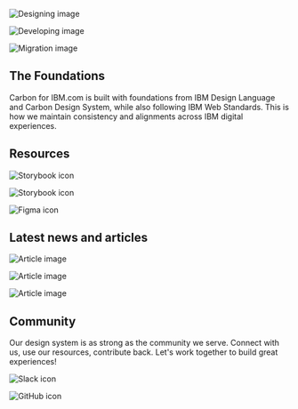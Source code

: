 

<Row className="resource-card-group feature-card-group">
<Column colMd={4} colLg={4} noGutterSm>
    <ImageCard
      title="Design"
      aspectRatio="1:1"
      href="/designing"
      actionIcon="arrowRight"
      titleColor="dark"
      subTitleColor="dark"
      iconColor="dark"
      >

![Designing image](../images/homepage/design.png)

  </ImageCard>
</Column>

<Column colMd={4} colLg={4} noGutterSm>
    <ImageCard
      title="Develop"
      aspectRatio="1:1"
      href="/developing"
      actionIcon="arrowRight"
      titleColor="dark"
      subTitleColor="dark"
      iconColor="dark"
      >

![Developing image](../images/homepage/develop.png)

  </ImageCard>
</Column>

<Column colMd={4} colLg={4} noGutterSm>
    <ImageCard
      title="Migration guide"
      aspectRatio="1:1"
      href="/contributing/overview"
      actionIcon="arrowRight"
      titleColor="dark"
      subTitleColor="dark"
      iconColor="dark"
      >

![Migration image](../images/homepage/migration.png)

  </ImageCard>
</Column>
</Row>

## The Foundations

Carbon for IBM.com is built with foundations from IBM Design Language and Carbon Design System, while also following IBM Web Standards. This is how we maintain consistency and alignments across IBM digital experiences.

<ExpressiveListContainer
  title="IBM Design Language"
  text="The [IBM Design Language](https://www.ibm.com/design/language/) provides the guidance and assets used to express the IBM brand in products, communications, marketing, events and digital experiences. Carbon for IBM.com looks to the Design Language for the grid best practices, pictogram, and icons.">
</ExpressiveListContainer>

<ExpressiveListContainer
  title="Carbon Design System"
  text="[The Carbon Design System](https://carbondesignsystem.com/) is IBM's open source design system for products and digital experiences. Carbon for IBM.com depends on Carbon Design System’s elements packages like type, color, and spacing tokens, along with the core components.">
</ExpressiveListContainer>

<ExpressiveListContainer
  title="IBM Design Language"
  text="The [IBM Web Standards](https://www.ibm.com/standards/web/) ensure design excellence, along wth technical and legal compliance. It is extremely important that teams follow the governance and adhere to the standards. _IBMer access only_.">
</ExpressiveListContainer>

## Resources

<Row className="resource-card-group">
  <Column colMd={4} colLg={4} noGutterSm>
   <ResourceCard
       title="Web Components Storybook"
       target="_blank"
       href="https://www.ibm.com/standards/carbon/web-components/"
       >

![Storybook icon](../images/icon/storybook.svg)

</ResourceCard>
  </Column>
<Column colLg={4} colMd={4} noGutterSm>
  <ResourceCard
    title="Web Components React Wrapper Storybook"
    target="_blank"
    href="https://www.ibm.com/standards/carbon/react/"
    >

![Storybook icon](../images/icon/storybook.svg)

  </ResourceCard>
</Column>

<Column colLg={4} colMd={4} noGutterSm>
  <ResourceCard
    title="Figma kit"
    actionIcon="arrowRight"
    href="/designing/figma-kit"
    >

![Figma icon](../images/icon/figma.svg)

</ResourceCard>
</Column>
</Row>

## Latest news and articles

<Row>
<Column colMd={4} colLg={4} noGutterMdLeft>
    <ArticleCard
      title="Carbon Web Components V2: Full Release"
      author="Ariella Gilmore"
      date="Aug 17, 2023"
      href="https://medium.com/carbondesign/carbon-web-components-v2-full-release-40fc25c73bef"
      actionIcon="arrowRight">

![Article image](../images/homepage/articles-cwc-v2-release.png)

  </ArticleCard>
  </Column>

<Column colMd={4} colLg={4} noGutterMdLeft>
    <ArticleCard
      title="Release Candidate: Carbon Web Components v2"
      author="Ariella Gilmore"
      date="Jun 27, 2023"
      href="https://medium.com/carbondesign/carbon-web-components-v2-release-candidate-2f3acb940406"
      actionIcon="arrowRight">

![Article image](../images/homepage/articles-cwc-rc.png)

  </ArticleCard>
  </Column>

<Column colMd={4} colLg={4} noGutterMdLeft>
    <ArticleCard
      title="Introducing: Carbon Web Components v2"
      author="Ariella Gilmore"
      date="Mar 30, 2023"
      href="https://medium.com/carbondesign/introducing-carbon-web-components-v2-bfc5fc8d58d9"
      actionIcon="arrowRight">

![Article image](../images/homepage/article-introducing-cwc.png)

  </ArticleCard>
  </Column>
</Row>

## Community

Our design system is as strong as the community we serve. Connect with us, use our resources,
contribute back. Let's work together to build great experiences!

<Row className="resource-card-group">
  <Column colMd={4} colLg={4} noGutterSm>
    <ResourceCard
      title="Slack"
      actionIcon="arrowRight"
      href="https://app.slack.com/client/T1GPWGMPT/C2PLX8GQ6"
      >

![Slack icon](../images/icon/slack-mark.svg)

</ResourceCard>
  </Column>
<Column colLg={4} colMd={4} noGutterSm>
  <ResourceCard
    title="GitHub"
    actionIcon="arrowRight"
    href="https://github.com/carbon-design-system/carbon-for-ibm-dotcom"
    >

![GitHub icon](../images/icon/github-icon.svg)

</ResourceCard>
  </Column>
</Row>
